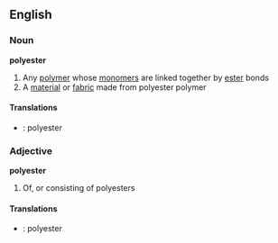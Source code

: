 ==English==
===Noun===
{{wikipedia}}
'''polyester'''
#Any [[polymer]] whose [[monomer]]s are linked together by [[ester]] bonds  
#A [[material]] or [[fabric]] made from polyester polymer  

====Translations====
*{{sv}}: polyester

===Adjective===
'''polyester'''
#Of, or consisting of polyesters

====Translations====
*{{sv}}: polyester